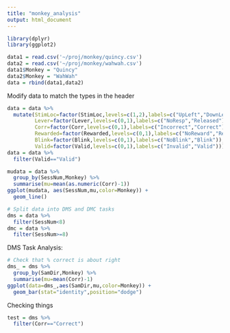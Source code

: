 ```yaml
---
title: "monkey_analysis"
output: html_document
---
```


```r
library(dplyr)
library(ggplot2)
```


```r
data1 = read.csv('~/proj/monkey/quincy.csv')
data2 = read.csv('~/proj/monkey/wahwah.csv')
data1$Monkey = "Quincy"
data2$Monkey = "WahWah"
data = rbind(data1,data2)
```

Modify data to match the types in the header

```r
data = data %>%
  mutate(StimLoc=factor(StimLoc,levels=c(1,2),labels=c("UpLeft","DownLeft")),
         Lever=factor(Lever,levels=c(0,1),labels=c("NoResp","Released")),
         Corr=factor(Corr,levels=c(0,1),labels=c("Incorrect","Correct")),
         Rewarded=factor(Rewarded,levels=c(0,1),labels=c("NoReward","Reward")),
         Blink=factor(Blink,levels=c(0,1),labels=c("NoBlink","Blink")),
         Valid=factor(Valid,levels=c(0,1),labels=c("Invalid","Valid")))
data = data %>%
  filter(Valid=="Valid")
```

```r
mudata = data %>%
  group_by(SessNum,Monkey) %>%
  summarise(mu=mean(as.numeric(Corr)-1))
ggplot(mudata, aes(SessNum,mu,color=Monkey)) +
  geom_line()
```

```r
# Split data into DMS and DMC tasks
dms = data %>%
  filter(SessNum<8)
dmc = data %>%
  filter(SessNum>=8)
```

DMS Task Analysis: 
```r
# Check that % correct is about right
dms_ = dms %>%
  group_by(SamDir,Monkey) %>%
  summarise(mu=mean(Corr)-1)
ggplot(data=dms_,aes(SamDir,mu,color=Monkey)) +
  geom_bar(stat="identity",position="dodge")
```

Checking things
```r
test = dms %>%
  filter(Corr=="Correct")
```




